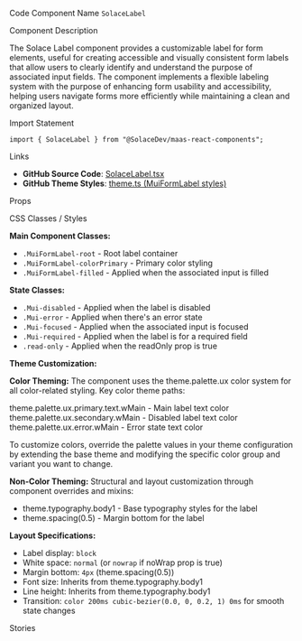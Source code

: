 
<Meta of={SolaceLabelStories} />

<Title>Label</Title>

<Description of={SolaceLabelStories} />

<Subtitle>Code Component Name</Subtitle>
`SolaceLabel`

<Subtitle>Component Description</Subtitle>

The Solace Label component provides a customizable label for form elements, useful for creating accessible and visually consistent form labels that allow users to clearly identify and understand the purpose of associated input fields. The component implements a flexible labeling system with the purpose of enhancing form usability and accessibility, helping users navigate forms more efficiently while maintaining a clean and organized layout.

<Subtitle>Import Statement</Subtitle>

```tsx
import { SolaceLabel } from "@SolaceDev/maas-react-components";
```

<Subtitle>Links</Subtitle>

- **GitHub Source Code**: [SolaceLabel.tsx](https://github.com/SolaceDev/maas-react-components/blob/main/src/components/form/SolaceLabel.tsx)
- **GitHub Theme Styles**: <a href="https://github.com/SolaceDev/maas-react-components/blob/main/src/resources/theme.ts#:~:text=MuiFormLabel" target="_blank">theme.ts (MuiFormLabel styles)</a>

<Subtitle>Props</Subtitle>

<ArgTypes of={SolaceLabelStories} />

<Subtitle>CSS Classes / Styles</Subtitle>

**Main Component Classes:**

- `.MuiFormLabel-root` - Root label container
- `.MuiFormLabel-colorPrimary` - Primary color styling
- `.MuiFormLabel-filled` - Applied when the associated input is filled

**State Classes:**

- `.Mui-disabled` - Applied when the label is disabled
- `.Mui-error` - Applied when there's an error state
- `.Mui-focused` - Applied when the associated input is focused
- `.Mui-required` - Applied when the label is for a required field
- `.read-only` - Applied when the readOnly prop is true

**Theme Customization:**

**Color Theming:**
The component uses the theme.palette.ux color system for all color-related styling. Key color theme paths:

<div style={{ display: "flex", alignItems: "center", margin: "8px 0" }}>
	<div
		style={{
			width: "16px",
			height: "16px",
			backgroundColor: "#273749",
			border: "1px solid rgba(0,0,0,0.2)",
			borderRadius: "3px",
			marginRight: "8px"
		}}
	></div>
	<span>theme.palette.ux.primary.text.wMain - Main label text color</span>
</div>
<div style={{ display: "flex", alignItems: "center", margin: "8px 0" }}>
	<div
		style={{
			width: "16px",
			height: "16px",
			backgroundColor: "#8790A0",
			border: "1px solid rgba(0,0,0,0.2)",
			borderRadius: "3px",
			marginRight: "8px"
		}}
	></div>
	<span>theme.palette.ux.secondary.wMain - Disabled label text color</span>
</div>
<div style={{ display: "flex", alignItems: "center", margin: "8px 0" }}>
	<div
		style={{
			width: "16px",
			height: "16px",
			backgroundColor: "#E94C4E",
			border: "1px solid rgba(0,0,0,0.2)",
			borderRadius: "3px",
			marginRight: "8px"
		}}
	></div>
	<span>theme.palette.ux.error.wMain - Error state text color</span>
</div>

To customize colors, override the palette values in your theme configuration by extending the base theme and modifying the specific color group and variant you want to change.

**Non-Color Theming:**
Structural and layout customization through component overrides and mixins:

- theme.typography.body1 - Base typography styles for the label
- theme.spacing(0.5) - Margin bottom for the label

**Layout Specifications:**

- Label display: `block`
- White space: `normal` (or `nowrap` if noWrap prop is true)
- Margin bottom: `4px` (theme.spacing(0.5))
- Font size: Inherits from theme.typography.body1
- Line height: Inherits from theme.typography.body1
- Transition: `color 200ms cubic-bezier(0.0, 0, 0.2, 1) 0ms` for smooth state changes

<Subtitle>Stories</Subtitle>

<CustomStories />
